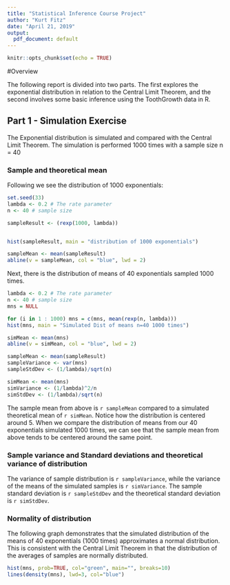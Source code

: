 ```yaml
---
title: "Statistical Inference Course Project"
author: "Kurt Fitz"
date: "April 21, 2019"
output:
  pdf_document: default
---
```


```r
knitr::opts_chunk$set(echo = TRUE)

```

#Overview

The following report is divided into two parts. The first explores the exponential distribution in relation to the Central Limit Theorem, and the second involves some basic inference using the ToothGrowth data in R.

## Part 1 - Simulation Exercise

The Exponential distribution is simulated and compared with the Central Limit Theorem. The simulation is performed 1000 times with a sample size n = 40 

### Sample and theoretical mean
Following we see the distribution of 1000 exponentials:
```r
set.seed(33)
lambda <- 0.2 # The rate parameter
n <- 40 # sample size

sampleResult <- (rexp(1000, lambda))


hist(sampleResult, main = "distribution of 1000 exponentials")

sampleMean <- mean(sampleResult)
abline(v = sampleMean, col = "blue", lwd = 2)

```

Next, there is the distribution of means of 40 exponentials sampled 1000 times.

```r
lambda <- 0.2 # The rate parameter
n <- 40 # sample size
mns = NULL

for (i in 1 : 1000) mns = c(mns, mean(rexp(n, lambda)))
hist(mns, main = "Simulated Dist of means n=40 1000 times")

simMean <- mean(mns)
abline(v = simMean, col = "blue", lwd = 2)

```

```r
sampleMean <- mean(sampleResult)
sampleVariance <- var(mns)
sampleStdDev <- (1/lambda)/sqrt(n)

simMean <- mean(mns)
simVariance <- (1/lambda)^2/n
simStdDev <- (1/lambda)/sqrt(n)

```

The sample mean from above is `r sampleMean` compared to a simulated theoretical mean of `r simMean`. Notice 
how the distribution is centered around 5. When we compare the distribution of means from our 40 exponentials simulated 1000 times, we can see that the sample mean from above tends to be centered around the same point.

### Sample variance and Standard deviations and theoretical variance of distribution
The variance of sample distribution is `r sampleVariance`, while the variance of the means of the simulated samples is `r simVariance`. The sample standard deviation is `r sampleStdDev` and the theoretical standard deviation is `r simStdDev`.

### Normality of distribution
The following graph demonstrates that the simulated distribution of the means of 40 exponentials (1000 times) approximates a normal distribution. This is consistent with the Central Limit Theorem in that the distribution of the averages of samples are normally distributed.

```r
hist(mns, prob=TRUE, col="green", main="", breaks=10)
lines(density(mns), lwd=3, col="blue")

```
